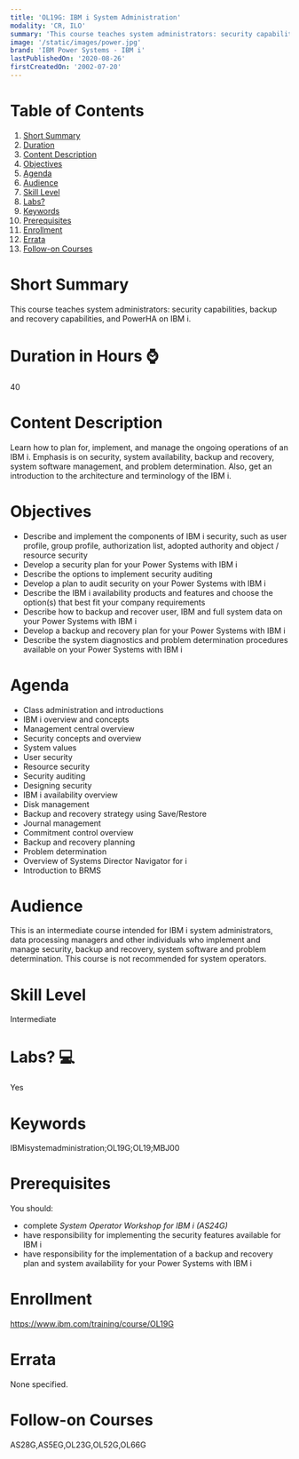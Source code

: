 ```yaml
---
title: 'OL19G: IBM i System Administration'
modality: 'CR, ILO'
summary: 'This course teaches system administrators: security capabilities, backup and recovery capabilities, and PowerHA on IBM i.'
image: '/static/images/power.jpg'
brand: 'IBM Power Systems - IBM i'
lastPublishedOn: '2020-08-26'
firstCreatedOn: '2002-07-20'
---
```

# Table of Contents
1.  [Short Summary](#short-summary)
2.  [Duration](#duration-in-hours-)
3.  [Content Description](#content-description)
4.  [Objectives](#objectives)
5.  [Agenda](#agenda)
6.  [Audience](#audience)
7.  [Skill Level](#skill-level)
8.  [Labs?](#labs-)
9.  [Keywords](#keywords)
10. [Prerequisites](#prerequisites)
11. [Enrollment](#enrollment)
12. [Errata](#errata)
13. [Follow-on Courses](#follow-on-courses)

# Short Summary
This course teaches system administrators: security capabilities, backup and recovery capabilities, and PowerHA on IBM i.

# Duration in Hours ⌚
40

# Content Description
<p>Learn how to plan for, implement, and manage the ongoing operations of an IBM i. Emphasis is on security, system availability, backup and recovery, system software management, and problem determination. Also, get an introduction to the architecture and terminology of the IBM i.</p>

# Objectives
<ul>
	<li>Describe and implement the components of IBM i security, such as user profile, group profile, authorization list, adopted authority and object / resource security</li>
	<li>Develop a security plan for your Power Systems with IBM i</li>
	<li>Describe the options to implement security auditing</li>
	<li>Develop a plan to audit security on your Power Systems with IBM i</li>
	<li>Describe the IBM i availability products and features and choose the option(s) that best fit your company requirements</li>
	<li>Describe how to backup and recover user, IBM and full system data on your Power Systems with IBM i</li>
	<li>Develop a backup and recovery plan for your Power Systems with IBM i</li>
	<li>Describe the system diagnostics and problem determination procedures available on your Power Systems with IBM i</li>
</ul>

# Agenda
<ul><li>Class administration and introductions</li><li>IBM i overview and concepts</li><li>Management central overview</li><li>Security concepts and overview</li><li>System values</li><li>User security</li><li>Resource security</li><li>Security auditing</li><li>Designing security</li><li>IBM i availability overview</li><li>Disk management</li><li>Backup and recovery strategy using Save/Restore</li><li>Journal management</li><li>Commitment control overview</li><li>Backup and recovery planning</li><li>Problem determination</li><li>Overview of Systems Director Navigator for i</li><li>Introduction to BRMS</li></ul>

# Audience
<p>This is an intermediate course intended for IBM i system administrators, data processing managers and other individuals who implement and manage security, backup and recovery, system software and problem determination. This course is not recommended for system operators.</p>

# Skill Level
Intermediate

# Labs? 💻
Yes

# Keywords
IBMisystemadministration;OL19G;OL19;MBJ00

# Prerequisites
<p>You should:</p>

<ul>
	<li>complete <em>System Operator Workshop for IBM i (AS24G) </em></li>
	<li>have responsibility for implementing the security features available for IBM i</li>
	<li>have responsibility for the implementation of a backup and recovery plan and system availability for your Power Systems with IBM i</li>
</ul>

# Enrollment
https://www.ibm.com/training/course/OL19G

# Errata
None specified.

# Follow-on Courses
AS28G,AS5EG,OL23G,OL52G,OL66G

